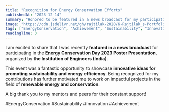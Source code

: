 ```yaml
---
title: "Recognition for Energy Conservation Efforts"
publishedAt: "2023-12-14"
summary: "Honored to be featured in a news broadcast for my participation in the Energy Conservation Day 2023 Poster Presentation."
image: "https://cdn.jsdelivr.net/gh/rajtilak-2020/K-Rajtilak_s-Portfolio-V4@main/assets/images/news.webp"
tags: ["EnergyConservation", "Achievement", "Sustainability", "Innovation"]
readingTime: 3
---
```


I am excited to share that I was recently **featured in a news broadcast** for participating in the **Energy Conservation Day 2023 Poster Presentation**, organized by **the Institution of Engineers (India)**.

This event was a fantastic opportunity to showcase **innovative ideas for promoting sustainability and energy efficiency**. Being recognized for my contributions has further motivated me to work on impactful projects in the field of **renewable energy and conservation**.

A big thank you to my mentors and peers for their constant support!

#EnergyConservation #Sustainability #Innovation #Achievement